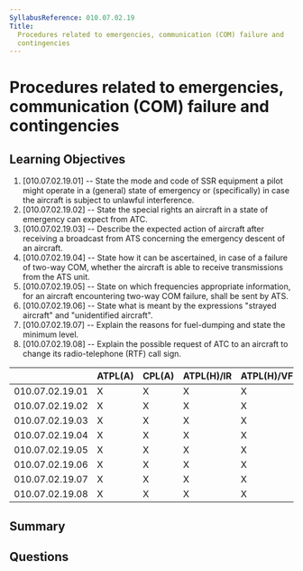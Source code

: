 ```yaml
---
SyllabusReference: 010.07.02.19
Title:
  Procedures related to emergencies, communication (COM) failure and
  contingencies
---
```


# Procedures related to emergencies, communication (COM) failure and contingencies

## Learning Objectives

1. [010.07.02.19.01] -- State the mode and code of SSR equipment a pilot might
   operate in a (general) state of emergency or (specifically) in case the
   aircraft is subject to unlawful interference.
2. [010.07.02.19.02] -- State the special rights an aircraft in a state of
   emergency can expect from ATC.
3. [010.07.02.19.03] -- Describe the expected action of aircraft after receiving
   a broadcast from ATS concerning the emergency descent of an aircraft.
4. [010.07.02.19.04] -- State how it can be ascertained, in case of a failure of
   two-way COM, whether the aircraft is able to receive transmissions from the
   ATS unit.
5. [010.07.02.19.05] -- State on which frequencies appropriate information, for
   an aircraft encountering two-way COM failure, shall be sent by ATS.
6. [010.07.02.19.06] -- State what is meant by the expressions "strayed
   aircraft" and "unidentified aircraft".
7. [010.07.02.19.07] -- Explain the reasons for fuel-dumping and state the
   minimum level.
8. [010.07.02.19.08] -- Explain the possible request of ATC to an aircraft to
   change its radio-telephone (RTF) call sign.

|                 | ATPL(A) | CPL(A) | ATPL(H)/IR | ATPL(H)/VFR | CPL(H) | IR  | CBIR(A) |
| --------------- | ------- | ------ | ---------- | ----------- | ------ | --- | ------- |
| 010.07.02.19.01 | X       | X      | X          | X           | X      | X   | X       |
| 010.07.02.19.02 | X       | X      | X          | X           | X      | X   | X       |
| 010.07.02.19.03 | X       | X      | X          | X           | X      | X   | X       |
| 010.07.02.19.04 | X       | X      | X          | X           | X      | X   | X       |
| 010.07.02.19.05 | X       | X      | X          | X           | X      | X   | X       |
| 010.07.02.19.06 | X       | X      | X          | X           | X      | X   | X       |
| 010.07.02.19.07 | X       | X      | X          | X           | X      | X   |         |
| 010.07.02.19.08 | X       | X      | X          | X           | X      | X   |         |

## Summary

## Questions
